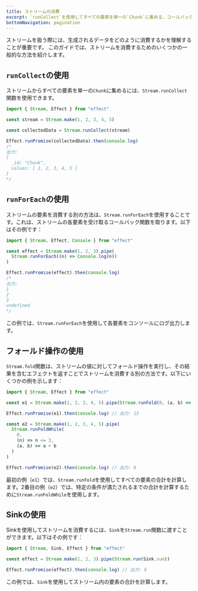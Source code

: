 ```yaml
---
title: ストリームの消費
excerpt: `runCollect`を使用してすべての要素を単一の`Chunk`に集める、コールバックで要素を処理するための`runForEach`、操作を実行するための`fold`、および特殊な消費のための`Sink`などの方法を使用して、ストリームを効果的に消費します。アプリケーションでストリームを操作するための重要な技術を学びましょう。
bottomNavigation: pagination
---
```


ストリームを扱う際には、生成されるデータをどのように消費するかを理解することが重要です。
このガイドでは、ストリームを消費するためのいくつかの一般的な方法を紹介します。

## `runCollect`の使用

ストリームからすべての要素を単一の`Chunk`に集めるには、`Stream.runCollect`関数を使用できます。

```ts twoslash
import { Stream, Effect } from "effect"

const stream = Stream.make(1, 2, 3, 4, 5)

const collectedData = Stream.runCollect(stream)

Effect.runPromise(collectedData).then(console.log)
/*
出力:
{
  _id: "Chunk",
  values: [ 1, 2, 3, 4, 5 ]
}
*/
```

## `runForEach`の使用

ストリームの要素を消費する別の方法は、`Stream.runForEach`を使用することです。これは、ストリームの各要素を受け取るコールバック関数を取ります。以下はその例です：

```ts twoslash
import { Stream, Effect, Console } from "effect"

const effect = Stream.make(1, 2, 3).pipe(
  Stream.runForEach((n) => Console.log(n))
)

Effect.runPromise(effect).then(console.log)
/*
出力:
1
2
3
undefined
*/
```

この例では、`Stream.runForEach`を使用して各要素をコンソールにログ出力します。

## フォールド操作の使用

`Stream.fold`関数は、ストリームの値に対してフォールド操作を実行し、その結果を含むエフェクトを返すことでストリームを消費する別の方法です。以下にいくつかの例を示します：

```ts twoslash
import { Stream, Effect } from "effect"

const e1 = Stream.make(1, 2, 3, 4, 5).pipe(Stream.runFold(0, (a, b) => a + b))

Effect.runPromise(e1).then(console.log) // 出力: 15

const e2 = Stream.make(1, 2, 3, 4, 5).pipe(
  Stream.runFoldWhile(
    0,
    (n) => n <= 3,
    (a, b) => a + b
  )
)

Effect.runPromise(e2).then(console.log) // 出力: 6
```

最初の例（`e1`）では、`Stream.runFold`を使用してすべての要素の合計を計算します。2番目の例（`e2`）では、特定の条件が満たされるまでの合計を計算するために`Stream.runFoldWhile`を使用します。

## Sinkの使用

Sinkを使用してストリームを消費するには、`Sink`を`Stream.run`関数に渡すことができます。以下はその例です：

```ts twoslash
import { Stream, Sink, Effect } from "effect"

const effect = Stream.make(1, 2, 3).pipe(Stream.run(Sink.sum))

Effect.runPromise(effect).then(console.log) // 出力: 6
```

この例では、`Sink`を使用してストリーム内の要素の合計を計算します。

